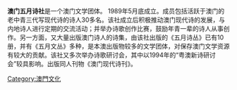 {{unreferenced|time=2012-05-24T11:09:19+00:00}}
'''澳门五月诗社'''是一个澳门文学团体。 1989年5月底成立。成员包括活跃于澳门的老中青三代写现代诗的诗人30多名。该社成立后积极推动澳门现代诗的发展，与内地诗人进行定期的交流活动；并举办诗歌创作比赛，鼓励年青一辈的诗人从事创作。另一方面，又大量出版澳门诗人的诗集，由该社出版的《五月诗丛》已有10册，并有《五月文丛》多种，是本澳出版物较多的文学团体，对保存澳门文学资源有较大的贡献。该社又多次举办诗歌研讨会，其中以1994年的“粤澳新诗研讨会”较具影响。出版同人刊物《澳门现代诗刊》。

[[Category:澳門文化|Category:澳門文化]]